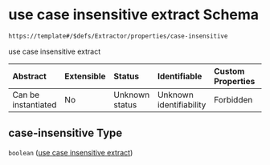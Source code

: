 # use case insensitive extract Schema

```txt
https://template#/$defs/Extractor/properties/case-insensitive
```

use case insensitive extract

| Abstract            | Extensible | Status         | Identifiable            | Custom Properties | Additional Properties | Access Restrictions | Defined In                                                                             |
| :------------------ | :--------- | :------------- | :---------------------- | :---------------- | :-------------------- | :------------------ | :------------------------------------------------------------------------------------- |
| Can be instantiated | No         | Unknown status | Unknown identifiability | Forbidden         | Allowed               | none                | [nuclei-schema.schema.json\*](../out/nuclei-schema.schema.json "open original schema") |

## case-insensitive Type

`boolean` ([use case insensitive extract](nuclei-schema-defs-extractor-properties-use-case-insensitive-extract))
